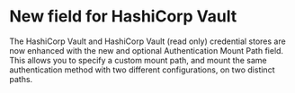 ﻿# New field for HashiCorp Vault

The HashiCorp Vault and HashiCorp Vault (read only) credential stores are
            now enhanced with the new and optional Authentication Mount Path field. This
            allows you to specify a custom mount path, and mount the same authentication method with
            two different configurations, on two distinct paths.

